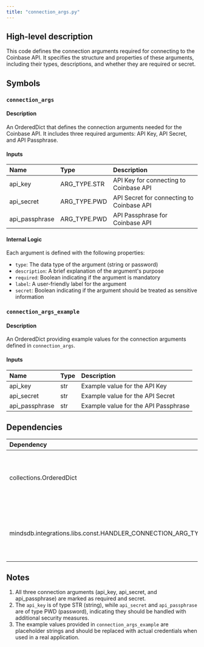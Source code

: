 ```yaml
---
title: "connection_args.py"
---
```


## High-level description
This code defines the connection arguments required for connecting to the Coinbase API. It specifies the structure and properties of these arguments, including their types, descriptions, and whether they are required or secret.

## Symbols

### `connection_args`
#### Description
An OrderedDict that defines the connection arguments needed for the Coinbase API. It includes three required arguments: API Key, API Secret, and API Passphrase.

#### Inputs
| Name | Type | Description |
|:-----|:-----|:------------|
| api_key | ARG_TYPE.STR | API Key for connecting to Coinbase API |
| api_secret | ARG_TYPE.PWD | API Secret for connecting to Coinbase API |
| api_passphrase | ARG_TYPE.PWD | API Passphrase for Coinbase API |

#### Internal Logic
Each argument is defined with the following properties:
- `type`: The data type of the argument (string or password)
- `description`: A brief explanation of the argument's purpose
- `required`: Boolean indicating if the argument is mandatory
- `label`: A user-friendly label for the argument
- `secret`: Boolean indicating if the argument should be treated as sensitive information

### `connection_args_example`
#### Description
An OrderedDict providing example values for the connection arguments defined in `connection_args`.

#### Inputs
| Name | Type | Description |
|:-----|:-----|:------------|
| api_key | str | Example value for the API Key |
| api_secret | str | Example value for the API Secret |
| api_passphrase | str | Example value for the API Passphrase |

## Dependencies
| Dependency | Purpose |
|:-----------|:--------|
| collections.OrderedDict | Used to create ordered dictionaries for connection arguments |
| mindsdb.integrations.libs.const.HANDLER_CONNECTION_ARG_TYPE | Imported as ARG_TYPE, used to specify argument types |

## Notes
1. All three connection arguments (api_key, api_secret, and api_passphrase) are marked as required and secret.
2. The `api_key` is of type STR (string), while `api_secret` and `api_passphrase` are of type PWD (password), indicating they should be handled with additional security measures.
3. The example values provided in `connection_args_example` are placeholder strings and should be replaced with actual credentials when used in a real application.
